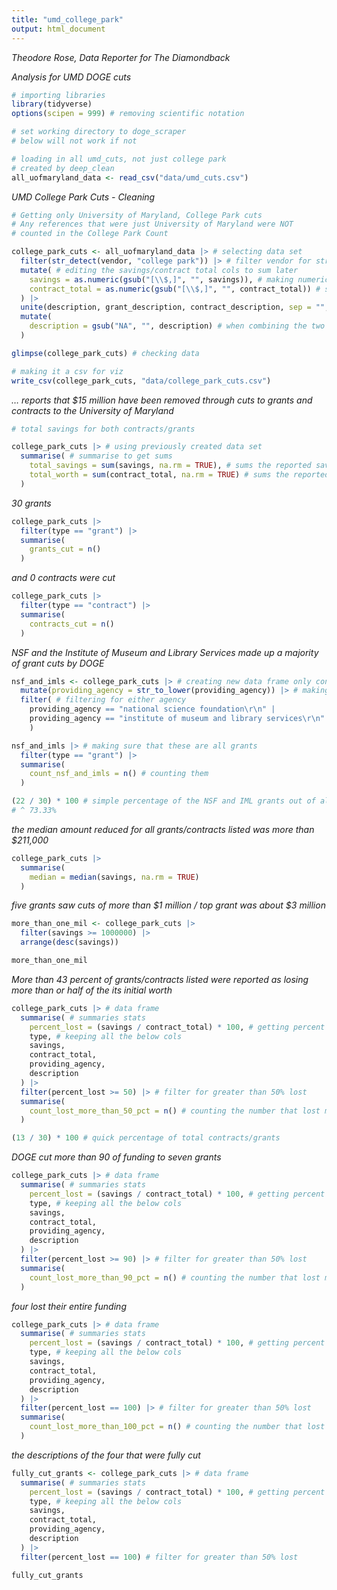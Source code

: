```yaml
---
title: "umd_college_park"
output: html_document
---
```


*Theodore Rose, Data Reporter for The Diamondback*

*Analysis for UMD DOGE cuts*

```r
# importing libraries
library(tidyverse)
options(scipen = 999) # removing scientific notation

```

```r

# set working directory to doge_scraper
# below will not work if not

# loading in all umd_cuts, not just college park
# created by deep_clean
all_uofmaryland_data <- read_csv("data/umd_cuts.csv")

```
*UMD College Park Cuts - Cleaning*
```r

# Getting only University of Maryland, College Park cuts
# Any references that were just University of Maryland were NOT
# counted in the College Park Count

college_park_cuts <- all_uofmaryland_data |> # selecting data set
  filter(str_detect(vendor, "college park")) |> # filter vendor for string that fits exactly college park
  mutate( # editing the savings/contract total cols to sum later
    savings = as.numeric(gsub("[\\$,]", "", savings)), # making numeric + taking out commas and dollar signs
    contract_total = as.numeric(gsub("[\\$,]", "", contract_total)) # same thing as savings just for contract_total
  ) |>
  unite(description, grant_description, contract_description, sep = "", remove = TRUE) |> # combining the grant and contract description columns into one column for better data set readability
  mutate(
    description = gsub("NA", "", description) # when combining the two into description NA was still there, this just takes it out of description
  )

glimpse(college_park_cuts) # checking data

# making it a csv for viz
write_csv(college_park_cuts, "data/college_park_cuts.csv")

```

*... reports that $15 million have been removed through cuts to grants and contracts to the University of Maryland*
```r

# total savings for both contracts/grants

college_park_cuts |> # using previously created data set
  summarise( # summarise to get sums
    total_savings = sum(savings, na.rm = TRUE), # sums the reported savings (na.rm=TRUE ignores NA values)
    total_worth = sum(contract_total, na.rm = TRUE) # sums the reported worth of contract/grant (na.rm same for above)
  )

```
*30 grants *
```r

college_park_cuts |>
  filter(type == "grant") |>
  summarise(
    grants_cut = n()
  )

```

*and 0 contracts were cut*

```r

college_park_cuts |>
  filter(type == "contract") |>
  summarise(
    contracts_cut = n()
  )

```
*NSF and the Institute of Museum and Library Services made up a majority of grant cuts by DOGE*

```r

nsf_and_imls <- college_park_cuts |> # creating new data frame only contain grants/contracts with the providing agency as either NSF or from the Institute of Museum and Library Services
  mutate(providing_agency = str_to_lower(providing_agency)) |> # making column all lowercase for easier analysis
  filter( # filtering for either agency
    providing_agency == "national science foundation\r\n" |
    providing_agency == "institute of museum and library services\r\n"
    )

nsf_and_imls |> # making sure that these are all grants
  filter(type == "grant") |>
  summarise(
    count_nsf_and_imls = n() # counting them
  )

(22 / 30) * 100 # simple percentage of the NSF and IML grants out of all grants (30)
# ^ 73.33%

```

*the median amount reduced for all grants/contracts listed was more than $211,000*

```r

college_park_cuts |>
  summarise(
    median = median(savings, na.rm = TRUE)
  )

```

*five grants saw cuts of more than $1 million / top grant was about $3 million *
```r

more_than_one_mil <- college_park_cuts |>
  filter(savings >= 1000000) |>
  arrange(desc(savings))

more_than_one_mil

```


*More than 43 percent of grants/contracts listed were reported as losing more than or half of the its initial worth*

```r

college_park_cuts |> # data frame
  summarise( # summaries stats
    percent_lost = (savings / contract_total) * 100, # getting percent lost
    type, # keeping all the below cols 
    savings,
    contract_total,
    providing_agency,
    description
  ) |>
  filter(percent_lost >= 50) |> # filter for greater than 50% lost
  summarise(
    count_lost_more_than_50_pct = n() # counting the number that lost more than 50% 
  )

(13 / 30) * 100 # quick percentage of total contracts/grants

```

*DOGE cut more than 90 of funding to seven grants*
```r

college_park_cuts |> # data frame
  summarise( # summaries stats
    percent_lost = (savings / contract_total) * 100, # getting percent lost
    type, # keeping all the below cols 
    savings,
    contract_total,
    providing_agency,
    description
  ) |>
  filter(percent_lost >= 90) |> # filter for greater than 50% lost
  summarise(
    count_lost_more_than_90_pct = n() # counting the number that lost more than 90% 
  )
```

*four lost their entire funding*
```r
college_park_cuts |> # data frame
  summarise( # summaries stats
    percent_lost = (savings / contract_total) * 100, # getting percent lost
    type, # keeping all the below cols 
    savings,
    contract_total,
    providing_agency,
    description
  ) |>
  filter(percent_lost == 100) |> # filter for greater than 50% lost
  summarise(
    count_lost_more_than_100_pct = n() # counting the number that lost more than 100% 
  )
```

*the descriptions of the four that were fully cut*
```r

fully_cut_grants <- college_park_cuts |> # data frame
  summarise( # summaries stats
    percent_lost = (savings / contract_total) * 100, # getting percent lost
    type, # keeping all the below cols 
    savings,
    contract_total,
    providing_agency,
    description
  ) |>
  filter(percent_lost == 100) # filter for greater than 50% lost

fully_cut_grants

```
